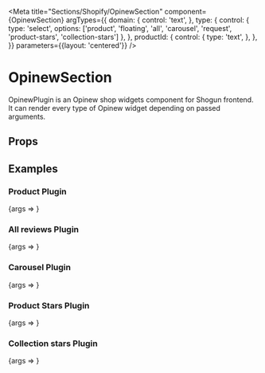 

<Meta
    title="Sections/Shopify/OpinewSection"
    component={OpinewSection}
    argTypes={{
        domain: {
            control: 'text',
        },
        type: {
            control: {
                type: 'select',
                options: ['product', 'floating', 'all', 'carousel', 'request', 'product-stars', 'collection-stars']
            },
        },
        productId: {
            control: {
                type: 'text',
            },
        },
    }}
    parameters={{layout: 'centered'}}
/>

# OpinewSection

OpinewPlugin is an Opinew shop widgets component for Shogun frontend.
It can render every type of Opinew widget depending on passed arguments.

## Props

<ArgsTable of={OpinewSection}/>

## Examples


### Product Plugin

<Canvas>
    <Story name="Product Plugin" args={{type: 'product', domain: 'opinew.myshopify.com', product: shopifyProducts[0]}}>
        {args => <OpinewSection {...args} style={{width: '70vw'}}/>}
    </Story>
</Canvas>

### All reviews Plugin

<Canvas>
    <Story name="All reviews Plugin" args={{type: 'all', domain: 'opinew.myshopify.com'}}>
        {args => <OpinewSection {...args} style={{width: '70vw'}}/>}
    </Story>
</Canvas>

### Carousel Plugin

<Canvas>
    <Story name="Carousel Plugin" args={{type: 'carousel', domain: 'opinew.myshopify.com'}}>
        {args => <OpinewSection {...args} style={{width: '70vw'}}/>}
    </Story>
</Canvas>

### Product Stars Plugin

<Canvas>
    <Story name="Product Stars Plugin"
           args={{type: 'product-stars', domain: 'opinew.myshopify.com', product: shopifyProducts[0]}}>
        {args => <OpinewSection {...args} style={{width: '72vw'}}/>}
    </Story>
</Canvas>

### Collection stars Plugin

<Canvas>
    <Story name="Collection stars Plugin"
           args={{type: 'collection-stars', domain: 'opinew.myshopify.com', product: shopifyProducts[0]}}>
        {args => <OpinewSection {...args} style={{width: '73vw'}}/>}
    </Story>
</Canvas>
